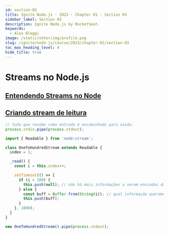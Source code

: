 ```yaml
---
id: section-03
title: Ignite Node.js · 2023 · Chapter 01 · Section 03
sidebar_label: Section 03
description: Ignite Node.js by RocketSeat.
keywords:
  - Alex Bleggi
image: /static/other/img/profile.png
slug: /ignite/node-js/course/2023/chapter-01/section-03
toc_max_heading_level: 4
hide_title: true
---
```



# Streams no Node.js

## [Entendendo Streams no Node](https://app.rocketseat.com.br/node/projeto-01-1/group/streams-no-node-js/lesson/entendendo-streams-no-node)

## [Criando stream de leitura](https://app.rocketseat.com.br/node/projeto-01-1/group/streams-no-node-js/lesson/criando-stream-de-leitura)

```javascript title="streams/fundamentals.js"
// tudo que recebe como entrada é encaminhado para saida.
process.stdin.pipe(process.stdout);
```

```javascript title="streams/fundamentals.js"
import { Readable } from 'node:stream';

class OneToHundredStream extends Readable {
  index = 1;

  _read() {
    const i = this.index++;

    setTimeout(() => {
      if (i > 100) {
        this.push(null); // não há mais informações a serem enviadas da stream
      } else {
        const buff = Buffer.from(String(i)); // qual informação queremos converter para o formato buffer
        this.push(buff);
      }
    }, 1000);
  }
}

new OneToHundredStream().pipe(process.stdout);
```
